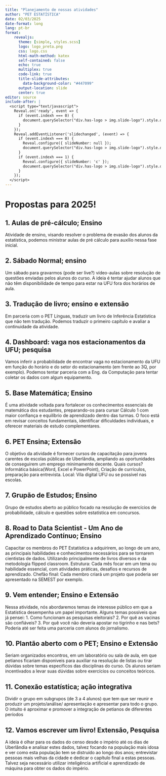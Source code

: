 ```yaml
---
title: "Planejamento de nossas atividades"
author: "PET ESTATÍSTICA"
date: 02/03/2025
date-format: long
lang: pt-br
format: 
    revealjs:
      theme: [simple, styles.scss]
      logo: logo_preta.png
      css: logo.css
      html-math-method: katex
      self-contained: false
      echo: true
      multiplex: true
      code-link: true
      title-slide-attributes:
        data-background-color: "#447099"
      output-location: slide
      center: true
editor: source
include-after: |
  <script type="text/javascript">
    Reveal.on('ready', event => {
      if (event.indexh === 0) {
        document.querySelector("div.has-logo > img.slide-logo").style.display = "none";
      }
    });
    Reveal.addEventListener('slidechanged', (event) => {
      if (event.indexh === 0) {
        Reveal.configure({ slideNumber: null });
        document.querySelector("div.has-logo > img.slide-logo").style.display = "none";
      }
      if (event.indexh === 1) { 
        Reveal.configure({ slideNumber: 'c' });
        document.querySelector("div.has-logo > img.slide-logo").style.display = null;
      }
    });
  </script>
---
```


# Propostas para 2025!

## 1. Aulas de pré-cálculo; Ensino

Atividade de ensino, visando resolver o problema de evasão dos alunos da estatística, podemos ministrar aulas de pré cálculo para auxílio nessa fase inicial.

## 2. Sábado Normal; ensino

Um sábado para gravarmos (pode ser live?) vídeo-aulas sobre resolução de questões enviadas pelos alunos do curso. A ideia é tentar ajudar alunos que não têm disponibilidade de tempo para estar na UFU fora dos horários de aula.

## 3. Tradução de livro; ensino e extensão

Em parceria com o PET Línguas, traduzir um livro de Inferência Estatística que não tem tradução. Podemos traduzir o primeiro capítulo e avaliar a continuidade da atividade.

## 4. Dashboard: vaga nos estacionamentos da UFU; pesquisa

Vamos inferir a probabilidade de encontrar vaga no estacionamento da UFU em função do horário e do setor do estacionamento (em frente ao 3Q, por exemplo). Podemos tentar parceria com a Eng. da Computação para tentar coletar os dados com algum equipamento.

## 5. Base Matemática; Ensino

É uma atividade voltada para fortalecer os conhecimentos essenciais de matemática dos estudantes, preparando-os para cursar Cálculo 1 com maior confiança e equilíbrio de aprendizado dentro das turmas. O foco está em revisar conceitos fundamentais, identificar dificuldades individuais, e oferecer materiais de estudo complementares.

## 6. PET Ensina; Extensão

O objetivo da atividade é fornecer cursos de capacitação para jovens carentes de escolas públicas de Uberlândia, ampliando as oportunidades de conseguirem um emprego minimamente decente. Quais cursos? Informática básica(Word, Excel e PowerPoint), Criação de currículos, preparação para entrevista. Local: Vila digital UFU ou se possível nas escolas.

## 7. Grupão de Estudos; Ensino

Grupo de estudos aberto ao público focado na resolução de exercícios de probabilidade, cálculo e questões sobre estatística em concursos.

## 8. Road to Data Scientist - Um Ano de Aprendizado Contínuo; Ensino

Capacitar os membros do PET Estatística a adquirirem, ao longo de um ano, as principais habilidades e conhecimentos necessários para se tornarem cientistas de dados. Utilizando principalmente de livros diversos e da metodologia flipped classroom. Estrutura: Cada mês focar em um tema ou habilidade essencial, com atividades práticas, desafios e recursos de aprendizado. Chefão final: Cada membro criará um projeto que poderia ser apresentado na SEMEST por exemplo.

## 9. Vem entender; Ensino e Extensão

Nessa atividade, nós abordaremos temas de interesse público em que a Estatística desempenha um papel importante. Alguns temas possíveis que já pensei: 1. Como funcionam as pesquisas eleitorais? 2. Por quê as vacinas são confiáveis? 3. Por quê você não deveria apostar no tigrinho e nas bets? Poderia até ser feita uma parceria com alunos do jornalismo.

## 10. Plantão aberto com o PET; Ensino e Extensão

Seriam organizados encontros, em um laboratório ou sala de aula, em que petianos ficariam disponiveis para auxiliar na resolução de listas ou tirar dúvidas sobre temas específicos das disciplinas do curso. Os alunos seriam incentivados a levar suas dúvidas sobre exercícios ou conceitos teóricos.


## 11. Conexão estatística; ação integrativa

Dividir o grupo em subgrupos (de 3 a 4 alunos) que tem que ser reunir e produzir um projeto/análise/ apresentação e apresentar para todo o grupo. O intuito é aproximar e promover a integração de petianos de diferentes períodos

## 12. Vamos escrever um livro! Extensão, Pesquisa

A ideia é olhar para os dados do censo desde o império até os dias de Uberlândia e analisar estes dados, talvez focando na população mais idosa e ver como esta população tem se distruído ao longo dos anos; entrevistar pessoas mais velhas da cidade e dedicar o capítulo final a estas pessoas. Talvez seja necessário utilizar inteligência artificial e aprendizado de máquina para obter os dados do império.

